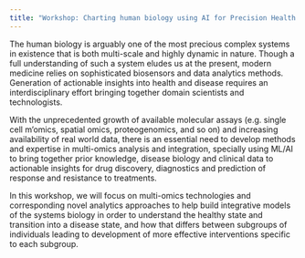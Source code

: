 ```yaml
---
title: "Workshop: Charting human biology using AI for Precision Health & Precision Medicine"
---
```


The human biology is arguably one of the most precious complex systems in existence
that is both multi-scale and highly dynamic in nature. Though a full understanding of such a system
eludes us at the present, modern medicine relies on sophisticated biosensors and data analytics
methods. Generation of actionable insights into health and disease requires an interdisciplinary effort
bringing together domain scientists and technologists.

With the unprecedented growth of available molecular assays (e.g. single cell m’omics, spatial omics,
proteogenomics, and so on) and increasing availability of real world data, there is an essential need
to develop methods and expertise in multi-omics analysis and integration, specially using ML/AI
to bring together prior knowledge, disease biology and clinical data to actionable insights for drug
discovery, diagnostics and prediction of response and resistance to treatments.

In this workshop, we will focus on multi-omics technologies and corresponding novel analytics
approaches to help build integrative models of the systems biology in order to understand the healthy
state and transition into a disease state, and how that differs between subgroups of individuals leading
to development of more effective interventions specific to each subgroup.
